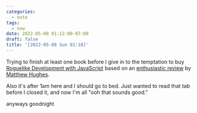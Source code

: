 ```yaml
---
categories:
  - note
tags:
  - now
date: 2022-05-08 01:12:00-07:00
draft: false
title: '[2022-05-08 Sun 01:10]'
---
```


Trying to finish at least one book before I give in to the temptation to buy [Roguelike Development with JavaScript](https://link.springer.com/book/10.1007/978-1-4842-6059-3) based on an [enthusiastic review](https://www.matthewhughes.co.uk/roguelike-development-andre-garzia-review/) by [Matthew Hughes](https://www.matthewhughes.co.uk).

Also it's after 1am here and I should go to bed. Just wanted to read that tab before I closed it, and now I'm all "ooh that sounds good."

anyways goodnight
